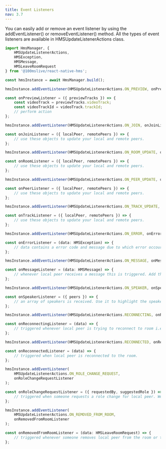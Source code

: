 ```yaml
---
title: Event Listeners
nav: 3.7
---
```


You can easily add or remove an event listener by using the addEventListener() or removeEventListener() method. All the types of event listeners are available in HMSUpdateListenerActions class.

```js
import HmsManager, {
    HMSUpdateListenerActions,
    HMSException,
    HMSMessage,
    HMSLeaveRoomRequest
} from '@100mslive/react-native-hms';

const hmsInstance = await HmsManager.build();

hmsInstance.addEventListener(HMSUpdateListenerActions.ON_PREVIEW, onPreviewListener);

const onPreviewListener = ({ previewTracks }) => {
    const videoTrack = previewTracks.videoTrack;
    const videoTrackId = videoTrack.trackId;
    // perform action
};

hmsInstance.addEventListener(HMSUpdateListenerActions.ON_JOIN, onJoinListener);

const onJoinListener = ({ localPeer, remotePeers }) => {
    // use these objects to update your local and remote peers.
};

hmsInstance.addEventListener(HMSUpdateListenerActions.ON_ROOM_UPDATE, onRoomListener);

const onRoomListener = ({ localPeer, remotePeers }) => {
    // use these objects to update your local and remote peers.
};

hmsInstance.addEventListener(HMSUpdateListenerActions.ON_PEER_UPDATE, onPeerListener);

const onPeerListener = ({ localPeer, remotePeers }) => {
    // use these objects to update your local and remote peers.
};

hmsInstance.addEventListener(HMSUpdateListenerActions.ON_TRACK_UPDATE, onTrackListener);

const onTrackListener = ({ localPeer, remotePeers }) => {
    // use these objects to update your local and remote peers.
};

hmsInstance.addEventListener(HMSUpdateListenerActions.ON_ERROR, onErrorListener);

const onErrorListener = (data: HMSException) => {
    // data contains a error code and message due to which error occoured.
};

hmsInstance.addEventListener(HMSUpdateListenerActions.ON_MESSAGE, onMessageListener);

const onMessageListener = (data: HMSMessage) => {
    // whenever local peer receives a message this is triggered. Add the message to reducer.
};

hmsInstance.addEventListener(HMSUpdateListenerActions.ON_SPEAKER, onSpeakerListener);

const onSpeakerListener = ({ peers }) => {
    // an array of speakers is received. Use it to highlight the speakers.
};

hmsInstance.addEventListener(HMSUpdateListenerActions.RECONNECTING, onReconnectingListener);

const onReconnectingListener = (data) => {
    // triggered whenever local peer is trying to reconnect to room i.e. bad network.
};

hmsInstance.addEventListener(HMSUpdateListenerActions.RECONNECTED, onReconnectedListener);

const onReconnectedListener = (data) => {
    // triggered when local peer is reconnected to the room.
};

hmsInstance.addEventListener(
    HMSUpdateListenerActions.ON_ROLE_CHANGE_REQUEST,
    onRoleChangeRequestListener
);

const onRoleChangeRequestListener = ({ requestedBy, suggestedRole }) => {
    // triggered when someone requests a role change for local peer. We can get requestedBy.name, suggestedRole.name.
};

hmsInstance.addEventListener(
    HMSUpdateListenerActions.ON_REMOVED_FROM_ROOM,
    onRemovedFromRoomListener
);

const onRemovedFromRoomListener = (data: HMSLeaveRoomRequest) => {
    // triggered whenever someone removes local peer from the room or the room is ended.
};
```
